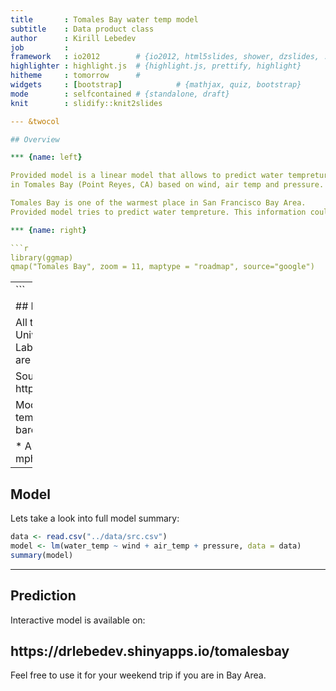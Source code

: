 ```yaml
---
title       : Tomales Bay water temp model
subtitle    : Data product class
author      : Kirill Lebedev
job         : 
framework   : io2012        # {io2012, html5slides, shower, dzslides, ...}
highlighter : highlight.js  # {highlight.js, prettify, highlight}
hitheme     : tomorrow      # 
widgets     : [bootstrap]            # {mathjax, quiz, bootstrap}
mode        : selfcontained # {standalone, draft}
knit        : slidify::knit2slides

--- &twocol

## Overview

*** {name: left}

Provided model is a linear model that allows to predict water tempreture
in Tomales Bay (Point Reyes, CA) based on wind, air temp and pressure.

Tomales Bay is one of the warmest place in San Francisco Bay Area. 
Provided model tries to predict water tempreture. This information could be really valuable for a good weekend escape ;)

*** {name: right}

```r
library(ggmap)
qmap("Tomales Bay", zoom = 11, maptype = "roadmap", source="google")
```

--- 
```


## Data Source

All the data for this model provided by the University of California, Davis, Bodega Marine Laboratory and a property of Laboratory. Data are subject of copyrigth.
                          
Source data can be found on: http://bml.ucdavis.edu/boon/data_access.html

Model is built on hourly 2013 data of water tempreture, average wind air tempreture and barometric pressure. 
                             
* All tempreture is in Celsium. 
* Wind is in mph. 
* Barometric pressure is in millibars.

---

## Model

Lets take a look into full model summary:

```r
data <- read.csv("../data/src.csv")
model <- lm(water_temp ~ wind + air_temp + pressure, data = data)
summary(model)
```

---

## Prediction 

Interactive model is available on:

## https://drlebedev.shinyapps.io/tomalesbay


Feel free to use it for your weekend trip if you are in Bay Area.

